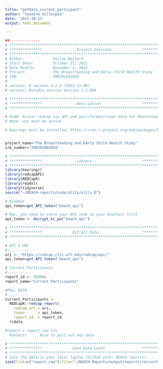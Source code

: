 ```yaml
---
title: "getData_current_particpant"
author: "Yasmine Gillespie"
date: '2022-10-23'
output: html_document

---
```


```r
##--------------
# **************************************************************************** #
# ***************                Project Overview              *************** #
# **************************************************************************** #
# Author:             Hailey Ballard
# Start Date:         October 21, 2021
# Date Modify:        November 4, 2022
# Project:            The Breastfeeding and EArly Child Health Study
# IRB:                IRB201601034
#
# version: R version 4.2.2 (2022-11-08)
# version: Rstudio version Version 1.3.959

# **************************************************************************** #
# ***************                Description                   *************** #
# **************************************************************************** #

# PLAN: Access redcap via API and pull/format/clean data for downstream analysis.
# Note: vpn must be active

# keyringr must be installed: https://cran.r-project.org/web/packages/keyringr/vignettes/Avoiding_plain_text_passwords_in_R_with_keyringr.html


project_name="The Breastfeeding and EArly Child Health Study"
irb_number="IRB201601034"

```


```r

# **************************************************************************** #
# ***************                Library                       *************** #
# **************************************************************************** #
library(keyringr)
library(redcapAPI)
library(REDCapR)
library(readxl)
library(tidyverse)
source("~/BEACH-reports/code/utils/utils.R")

```

```r
# Windows
api_token=get_API_token("beach_api")

```

```r
# Mac, you need to store your API code in your keychain first
api_token <- decrypt_kc_pw("beach_api")

```

```r

# **************************************************************************** #
# ***************              Extract Data                    *************** #
# **************************************************************************** #

# API & URL
#----------
uri <- "https://redcap.ctsi.ufl.edu/redcap/api/"
api_token=get_API_token("beach_api")

# Current Participants
#----------
report_id <- 35366L
report_name="Current Participants"

#PULL DATA
#----------
Current_Participants <-
  REDCapR::redcap_report(
    redcap_uri = uri,
    token      = api_token,
    report_id  = report_id
  )$data 

#report = report_raw %>%
  #select(      #use to pull out any data

```

```r
# **************************************************************************** #
# ***************              Save Data Local                 *************** #
# **************************************************************************** #
# Save the data in your local laptop (Github path: BEACH-reports)
save(list=c("report_raw"),file="~/BEACH-Reports/output/reports/recruitment/Current_Particpant_raw.RData")
```